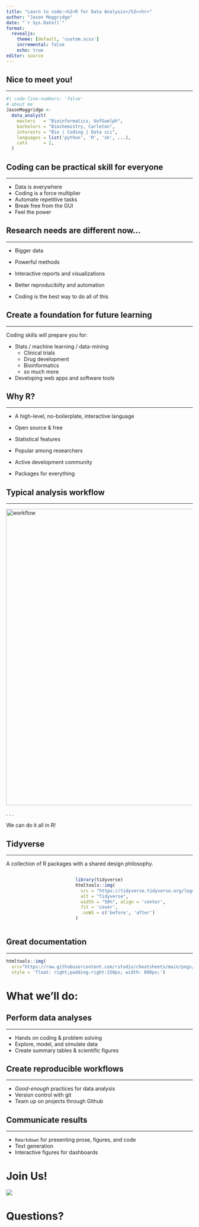 ```yaml
---
title: "Learn to code:<h2>R for Data Analysis</h2><hr>️"
author: "Jason Moggridge"
date: "`r Sys.Date()`"
format: 
  revealjs:
    theme: [default, 'custom.scss']
    incremental: false 
    echo: true
editor: source
---
```


## Nice to meet you!

<hr>

```r
#| code-line-numbers: 'false'
# about me
JasonMoggridge <- 
  data_analyst(
    masters   = "Bioinformatics, UofGuelph",
    bachelors = "Biochemistry, Carleton",
    interests = "Bio | Coding | Data sci",
    languages = list('python', 'R', 'sh', ...),
    cats      = 2,
  )
```

## Coding can be practical skill for everyone

<hr>

::: incremental
-   Data is everywhere
-   Coding is a force multiplier
-   Automate repetitive tasks
-   Break free from the GUI
-   Feel the power
:::

## Research needs are different now...

<hr>

::: incremental
-   Bigger data

-   Powerful methods

-   Interactive reports and visualizations

-   Better reproducibilty and automation

-   Coding is the best way to do all of this
:::

## Create a foundation for future learning

<hr>

Coding skills will prepare you for:

::: incremental
-   Stats / machine learning / data-mining
    -   Clinical trials
    -   Drug development
    -   Bioinformatics
    -   so much more
-   Developing web apps and software tools
:::

## Why R?

<hr>

::: incremental
-   A high-level, no-boilerplate, interactive language

-   Open source & free

-   Statistical features

-   Popular among researchers

-   Active development community

-   Packages for everything
:::

## Typical analysis workflow

<hr>

![](https://d33wubrfki0l68.cloudfront.net/795c039ba2520455d833b4034befc8cf360a70ba/558a5/diagrams/data-science-explore.png){alt="workflow" fig-align="center" width="800"}

. . .

We can do it all in R! <br>

## Tidyverse

<hr>

A collection of R packages with a shared design philosophy.

::: {#tidyverse .columns}
::: {.column width="30%"}
:::

::: {.column width="60%"}
```r
library(tidyverse)
htmltools::img(
  src = "https://tidyverse.tidyverse.org/logo.png",
  alt = "Tidyverse",
  width = "50%", align = 'center',
  fit = 'cover', 
  .noWS = c('before', 'after')
)

```
:::
:::

## Great documentation

<hr>

::: center
```r
htmltools::img(
  src="https://raw.githubusercontent.com/rstudio/cheatsheets/main/pngs/data-transformation.png", 
  style = 'float: right;padding-right:150px; width: 800px;')
```
:::

# What we'll do:

## Perform data analyses

<hr>

::: incremental
-   Hands on coding & problem solving
-   Explore, model, and simulate data
-   Create summary tables & scientific figures
:::

## Create reproducible workflows

<hr>

::: incremental
-   *Good-enough* practices for data analysis
-   Version control with git
-   Team up on projects through Github
:::

## Communicate results

<hr>

::: incremental
-   `Rmarkdown` for presenting prose, figures, and code
-   Text generation
-   Interactive figures for dashboards
:::

# Join Us!

![](images/friends.png)

# Questions?
